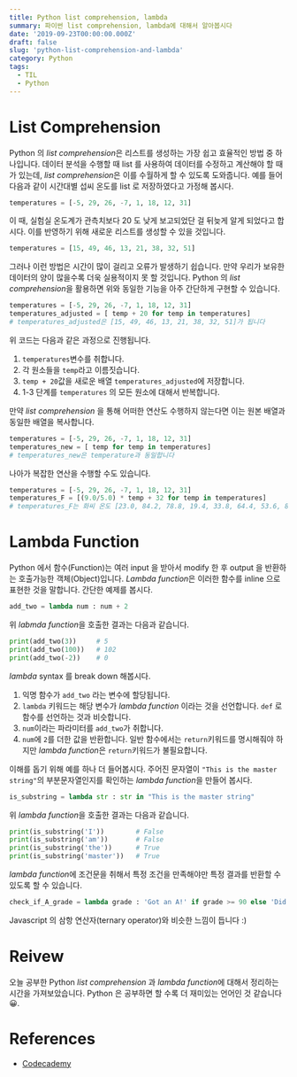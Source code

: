 ```yaml
---
title: Python list comprehension, lambda
summary: 파이썬 list comprehension, lambda에 대해서 알아봅시다
date: '2019-09-23T00:00:00.000Z'
draft: false
slug: 'python-list-comprehension-and-lambda'
category: Python
tags:
  - TIL
  - Python
---
```


# List Comprehension

Python 의 *list comprehension*은 리스트를 생성하는 가장 쉽고 효율적인 방법 중 하나입니다. 데이터 분석을 수행할 때 list 를 사용하여 데이터를 수정하고 계산해야 할 때가 있는데, *list comprehension*은 이를 수월하게 할 수 있도록 도와줍니다. 예를 들어 다음과 같이 시간대별 섭씨 온도를 list 로 저장하였다고 가정해 봅시다.

```python
temperatures = [-5, 29, 26, -7, 1, 18, 12, 31]
```

이 때, 실험실 온도계가 관측치보다 20 도 낮게 보고되었단 걸 뒤늦게 알게 되었다고 합시다. 이를 반영하기 위해 새로운 리스트를 생성할 수 있을 것입니다.

```python
temperatures = [15, 49, 46, 13, 21, 38, 32, 51]
```

그러나 이런 방법은 시간이 많이 걸리고 오류가 발생하기 쉽습니다. 만약 우리가 보유한 데이터의 양이 많을수록 더욱 실용적이지 못 할 것입니다. Python 의 *list comprehension*을 활용하면 위와 동일한 기능을 아주 간단하게 구현할 수 있습니다.

```python
temperatures = [-5, 29, 26, -7, 1, 18, 12, 31]
temperatures_adjusted = [ temp + 20 for temp in temperatures]
# temperatures_adjusted은 [15, 49, 46, 13, 21, 38, 32, 51]가 됩니다
```

위 코드는 다음과 같은 과정으로 진행됩니다.

1. `temperatures`변수를 취합니다.
2. 각 원소들을 `temp`라고 이름짓습니다.
3. `temp + 20`값을 새로운 배열 `temperatures_adjusted`에 저장합니다.
4. 1-3 단계를 `temperatures` 의 모든 원소에 대해서 반복합니다.

만약 _list comprehension_ 을 통해 어떠한 연산도 수행하지 않는다면 이는 원본 배열과 동일한 배열을 복사합니다.

```python
temperatures = [-5, 29, 26, -7, 1, 18, 12, 31]
temperatures_new = [ temp for temp in temperatures]
# temperatures_new은 temperature과 동일합니다
```

나아가 복잡한 연산을 수행할 수도 있습니다.

```python
temperatures = [-5, 29, 26, -7, 1, 18, 12, 31]
temperatures_F = [(9.0/5.0) * temp + 32 for temp in temperatures]
# temperatures_F는 화씨 온도 [23.0, 84.2, 78.8, 19.4, 33.8, 64.4, 53.6, 87.8]를 저장합니다
```

# Lambda Function

Python 에서 함수(Function)는 여러 input 을 받아서 modify 한 후 output 을 반환하는 호출가능한 객체(Object)입니다. *Lambda function*은 이러한 함수를 inline 으로 표현한 것을 말합니다. 간단한 예제를 봅시다.

```python
add_two = lambda num : num + 2
```

위 *labmda function*을 호출한 결과는 다음과 같습니다.

```python
print(add_two(3))     # 5
print(add_two(100))   # 102
print(add_two(-2))    # 0
```

_lambda_ syntax 를 break down 해봅시다.

1. 익명 함수가 `add_two` 라는 변수에 할당됩니다.
2. `lambda` 키워드는 해당 변수가 _lambda function_ 이라는 것을 선언합니다. `def` 로 함수를 선언하는 것과 비슷합니다.
3. `num`이라는 파라미터를 `add_two`가 취합니다.
4. `num`에 `2`를 더한 값을 반환합니다. 일반 함수에서는 `return`키워드를 명시해줘야 하지만 *lambda function*은 `return`키워드가 불필요합니다.

이해를 돕기 위해 예를 하나 더 들어봅시다. 주어진 문자열이 `"This is the master string"`의 부분문자열인지를 확인하는 *lambda function*을 만들어 봅시다.

```python
is_substring = lambda str : str in "This is the master string"
```

위 *lambda function*을 호출한 결과는 다음과 같습니다.

```python
print(is_substring('I'))        # False
print(is_substring('am'))       # False
print(is_substring('the'))      # True
print(is_substring('master'))   # True
```

*lambda function*에 조건문을 취해서 특정 조건을 만족해야만 특정 결과를 반환할 수 있도록 할 수 있습니다.

```python
check_if_A_grade = lambda grade : 'Got an A!' if grade >= 90 else 'Did not get an A...'
```

Javascript 의 삼항 연산자(ternary operator)와 비슷한 느낌이 듭니다 :)

# Reivew

오늘 공부한 Python _list comprehension_ 과 *lambda function*에 대해서 정리하는 시간을 가져보았습니다. Python 은 공부하면 할 수록 더 재미있는 언어인 것 같습니다 😀.

# References

- [Codecademy](http://www.codecademy.com)
